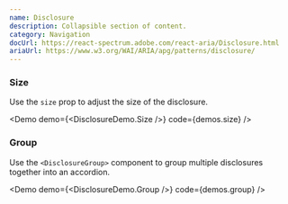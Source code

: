 ```yaml
---
name: Disclosure
description: Collapsible section of content.
category: Navigation
docUrl: https://react-spectrum.adobe.com/react-aria/Disclosure.html
ariaUrl: https://www.w3.org/WAI/ARIA/apg/patterns/disclosure/
---
```


### Size

Use the `size` prop to adjust the size of the disclosure.

<Demo demo={<DisclosureDemo.Size />} code={demos.size} />

### Group

Use the `<DisclosureGroup>` component to group multiple disclosures together
into an accordion.

<Demo demo={<DisclosureDemo.Group />} code={demos.group} />
